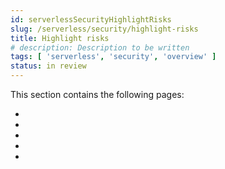 ```yaml
---
id: serverlessSecurityHighlightRisks
slug: /serverless/security/highlight-risks
title: Highlight risks
# description: Description to be written
tags: [ 'serverless', 'security', 'overview' ]
status: in review
---
```


This section contains the following pages:

* <DocLink id="serverlessSecurityHostRiskScore" />
* <DocLink id="serverlessSecurityUserRiskScore" />
* <DocLink id="serverlessSecurityVerifyHostRiskScore" />
* <DocLink id="serverlessSecurityVerifyUserRiskScore" />
* <DocLink id="serverlessSecurityNetworkBeaconingFramework" />
